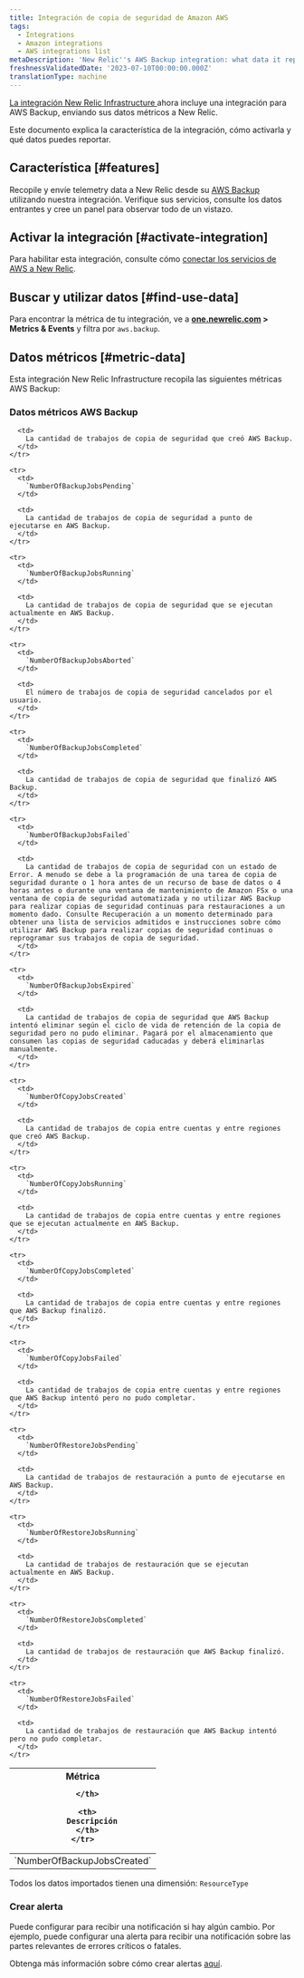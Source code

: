 ```yaml
---
title: Integración de copia de seguridad de Amazon AWS
tags:
  - Integrations
  - Amazon integrations
  - AWS integrations list
metaDescription: 'New Relic''s AWS Backup integration: what data it reports and how to enable it.'
freshnessValidatedDate: '2023-07-10T00:00:00.000Z'
translationType: machine
---
```


[La integración New Relic Infrastructure ](/docs/infrastructure/integrations-getting-started/getting-started/introduction-infrastructure-integrations)ahora incluye una integración para AWS Backup, enviando sus datos métricos a New Relic.

Este documento explica la característica de la integración, cómo activarla y qué datos puedes reportar.

## Característica [#features]

Recopile y envíe telemetry data a New Relic desde su [AWS Backup](https://aws.amazon.com/backup/) utilizando nuestra integración. Verifique sus servicios, consulte los datos entrantes y cree un panel para observar todo de un vistazo.

## Activar la integración [#activate-integration]

Para habilitar esta integración, consulte cómo [conectar los servicios de AWS a New Relic](/docs/infrastructure/amazon-integrations/connect/aws-metric-stream-setup/).

## Buscar y utilizar datos [#find-use-data]

Para encontrar la métrica de tu integración, ve a <DoNotTranslate>**[one.newrelic.com](https://one.newrelic.com/all-capabilities) > Metrics & Events**</DoNotTranslate> y filtra por `aws.backup`.

## Datos métricos [#metric-data]

Esta integración New Relic Infrastructure recopila las siguientes métricas AWS Backup:

### Datos métricos AWS Backup

<table>
  <thead>
    <tr>
      <th style={{ width: "200px" }}>
        Métrica  

      </th>

      <th>
        Descripción
      </th>
    </tr>
  </thead>

  <tbody>
    <tr>
      <td>
        `NumberOfBackupJobsCreated`
      </td>

      <td>
        La cantidad de trabajos de copia de seguridad que creó AWS Backup.
      </td>
    </tr>

    <tr>
      <td>
        `NumberOfBackupJobsPending`
      </td>

      <td>
        La cantidad de trabajos de copia de seguridad a punto de ejecutarse en AWS Backup.
      </td>
    </tr>

    <tr>
      <td>
        `NumberOfBackupJobsRunning`
      </td>

      <td>
        La cantidad de trabajos de copia de seguridad que se ejecutan actualmente en AWS Backup.
      </td>
    </tr>

    <tr>
      <td>
        `NumberOfBackupJobsAborted`
      </td>

      <td>
        El número de trabajos de copia de seguridad cancelados por el usuario.
      </td>
    </tr>

    <tr>
      <td>
        `NumberOfBackupJobsCompleted`
      </td>

      <td>
        La cantidad de trabajos de copia de seguridad que finalizó AWS Backup.
      </td>
    </tr>

    <tr>
      <td>
        `NumberOfBackupJobsFailed`
      </td>

      <td>
        La cantidad de trabajos de copia de seguridad con un estado de Error. A menudo se debe a la programación de una tarea de copia de seguridad durante o 1 hora antes de un recurso de base de datos o 4 horas antes o durante una ventana de mantenimiento de Amazon FSx o una ventana de copia de seguridad automatizada y no utilizar AWS Backup para realizar copias de seguridad continuas para restauraciones a un momento dado. Consulte Recuperación a un momento determinado para obtener una lista de servicios admitidos e instrucciones sobre cómo utilizar AWS Backup para realizar copias de seguridad continuas o reprogramar sus trabajos de copia de seguridad.
      </td>
    </tr>

    <tr>
      <td>
        `NumberOfBackupJobsExpired`
      </td>

      <td>
        La cantidad de trabajos de copia de seguridad que AWS Backup intentó eliminar según el ciclo de vida de retención de la copia de seguridad pero no pudo eliminar. Pagará por el almacenamiento que consumen las copias de seguridad caducadas y deberá eliminarlas manualmente.
      </td>
    </tr>

    <tr>
      <td>
        `NumberOfCopyJobsCreated`
      </td>

      <td>
        La cantidad de trabajos de copia entre cuentas y entre regiones que creó AWS Backup.
      </td>
    </tr>

    <tr>
      <td>
        `NumberOfCopyJobsRunning`
      </td>

      <td>
        La cantidad de trabajos de copia entre cuentas y entre regiones que se ejecutan actualmente en AWS Backup.
      </td>
    </tr>

    <tr>
      <td>
        `NumberOfCopyJobsCompleted`
      </td>

      <td>
        La cantidad de trabajos de copia entre cuentas y entre regiones que AWS Backup finalizó.
      </td>
    </tr>

    <tr>
      <td>
        `NumberOfCopyJobsFailed`
      </td>

      <td>
        La cantidad de trabajos de copia entre cuentas y entre regiones que AWS Backup intentó pero no pudo completar.
      </td>
    </tr>

    <tr>
      <td>
        `NumberOfRestoreJobsPending`
      </td>

      <td>
        La cantidad de trabajos de restauración a punto de ejecutarse en AWS Backup.
      </td>
    </tr>

    <tr>
      <td>
        `NumberOfRestoreJobsRunning`
      </td>

      <td>
        La cantidad de trabajos de restauración que se ejecutan actualmente en AWS Backup.
      </td>
    </tr>

    <tr>
      <td>
        `NumberOfRestoreJobsCompleted`
      </td>

      <td>
        La cantidad de trabajos de restauración que AWS Backup finalizó.
      </td>
    </tr>

    <tr>
      <td>
        `NumberOfRestoreJobsFailed`
      </td>

      <td>
        La cantidad de trabajos de restauración que AWS Backup intentó pero no pudo completar.
      </td>
    </tr>
  </tbody>
</table>

Todos los datos importados tienen una dimensión: `ResourceType`

### Crear alerta

Puede configurar <InlinePopover type="alerts"/>para recibir una notificación si hay algún cambio. Por ejemplo, puede configurar una alerta para recibir una notificación sobre las partes relevantes de errores críticos o fatales.

Obtenga más información sobre cómo crear alertas [aquí](/docs/tutorial-create-alerts/create-an-alert/).